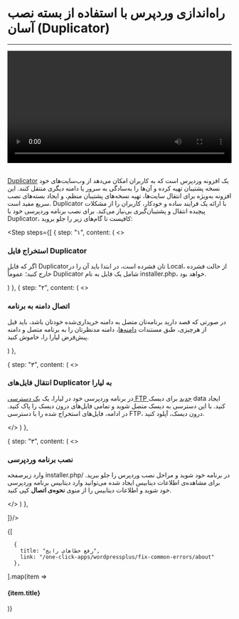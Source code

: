 

<Layout>

# راه‌اندازی وردپرس با استفاده از بسته نصب آسان (Duplicator)
<hr className="mb-2" />

<video
src="https://files.liara.ir/liara/wordpress/wordpress-duplicator.mp4"
controls="controls"
className="block w-full"
width="100%"
/>

<br />
<a href="https://wordpress.org/plugins/duplicator/" className="blue-link">Duplicator</a>  یک افزونه وردپرس است که به کاربران امکان می‌دهد از وب‌سایت‌های خود نسخه پشتیبان تهیه کرده و آن‌ها را به‌سادگی به سرور یا دامنه دیگری منتقل کنند. این افزونه به‌ویژه برای انتقال سایت‌ها، تهیه نسخه‌های پشتیبان منظم، و ایجاد بسته‌های نصب سریع مفید است. Duplicator با ارائه یک فرایند ساده و خودکار، کاربران را از مشکلات پیچیده انتقال و پشتیبان‌گیری بی‌نیاز می‌کند.
برای نصب برنامه وردپرسی خود با Duplicator، کافیست تا گام‌های زیر را جلو بروید:
<div className="h-2" />


<Step  steps={[
{
step: "۱",
content: (
<>
<h3>استخراج فایل Duplicator</h3>   
<p>
اگر که فایل Duplicatorتان فشرده است، در ابتدا باید آن را در Local، از حالت فشرده خارج کنید؛ عموماً Duplicator شامل یک فایل به نام <Important>installer.php</Important>، خواهد بود.
</p>
</>
)
},
{
step: "۲",
content: (
<>
<h3>اتصال دامنه به برنامه</h3>
<p>
در صورتی که قصد دارید برنامه‌تان متصل به دامنه خریداری‌شده خودتان باشد، باید قبل از هرچیزی، طبق مستندات <a href="/paas/domains/about" className="blue-link">دامنه‌ها</a>، دامنه مدنظرتان را به برنامه متصل و دامنه پیش‌فرض لیارا را، خاموش کنید.
</p>
</>
)
},

{
step: "۳",
content: (
<>
<h3>انتقال فایل‌های Duplicator  به لیارا</h3>
<p>
    در برنامه وردپرسی خود در لیارا، یک <a href="/paas/disks/ftp-access" className="blue-link">یک دسترسی FTP جدید</a> برای دیسک <Important>data</Important> ایجاد کنید. با این دسترسی به دیسک متصل شوید و تمامی فایل‌های درون دیسک را پاک کنید.
    در ادامه، فایل‌های استخراج شده را با دسترسی FTP، درون دیسک، آپلود کنید.
</p>


</>
)
},

{
step: "۳",
content: (
<>
<h3>نصب برنامه وردپرسی</h3>
<p>
    وارد زیرصفحه <Important>installer.php/</Important> در برنامه خود شوید و مراحل نصب وردپرس را جلو ببرید. 
    برای مشاهده‌ی اطلاعات دیتابیس ایجاد شده می‌توانید وارد دیتابیس برنامه وردپرسی خود شوید و اطلاعات دیتابیس را از منوی <b>نحوه‌ی اتصال</b> کپی کنید.

</p>


</>
)
},

]}/>


<Section id="see-also" title="همچنین بخوانید:" />

<div className='h-2' />
<div className="grid md:grid-cols-1 gap-4">
            {[
    
      {
        title: "رفع خطاهای رایج",
        link: "/one-click-apps/wordpressplus/fix-common-errors/about"
      },
  ].map(item =>
    <Link href={item.link}>
    <Card className="flex cursor-pointer w-full items-center justify-between">
        <div className="flex items-center gap-3">
        <h4>
            {item.title}
        </h4>
        </div>
        <GoArrowLeft className="ml-1" />
    </Card>
    </Link>
            )}
</div>

</Layout>